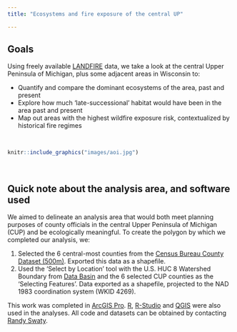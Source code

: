 ```yaml
---
title: "Ecosystems and fire exposure of the central UP"

---
```


## Goals 

Using freely available [LANDFIRE](https://landfire.gov/){target=0} data, we take a look at the central Upper Peninsula of Michigan, plus some adjacent areas in Wisconsin to:

* Quantify and compare the dominant ecosystems of the area, past and present
* Explore how much 'late-successional' habitat would have been in the area past and present
* Map out areas with the highest wildfire exposure risk, contextualized by historical fire regimes



<br>

```r

knitr::include_graphics("images/aoi.jpg")

```



<br>



## Quick note about the analysis area, and software used

We aimed to delineate an analysis area that would both meet planning purposes of county officials in the central Upper Peninsula of Michigan (CUP) and be ecologically meaningful.  To create the polygon by which we completed our analysis, we:

1. Selected the 6 central-most counties from the [Census Bureau County Dataset (500m)](https://www.census.gov/geographies/mapping-files/time-series/geo/carto-boundary-file.html).  Exported this data as a shapefile.
2. Used the 'Select by Location' tool with the U.S. HUC 8 Watershed Boundary from [Data Basin](https://databasin.org/maps/0f726f5eed644715ba119446f0cec417/) and the 6 selected CUP counties as the 'Selecting Features'.  Data exported as a shapefile, projected to the NAD 1983 coordination system (WKID 4269). 

This work was completed in [ArcGIS Pro](https://www.esri.com/en-us/arcgis/products/arcgis-pro/overview).  [R](https://www.r-project.org/), [R-Studio](https://posit.co/download/rstudio-desktop/) and [QGIS](https://qgis.org/en/site/) were also used in the analyses. All code and datasets can be obtained by contacting [Randy Swaty](mailto:rswaty@tnc.org){target="blank"}.



